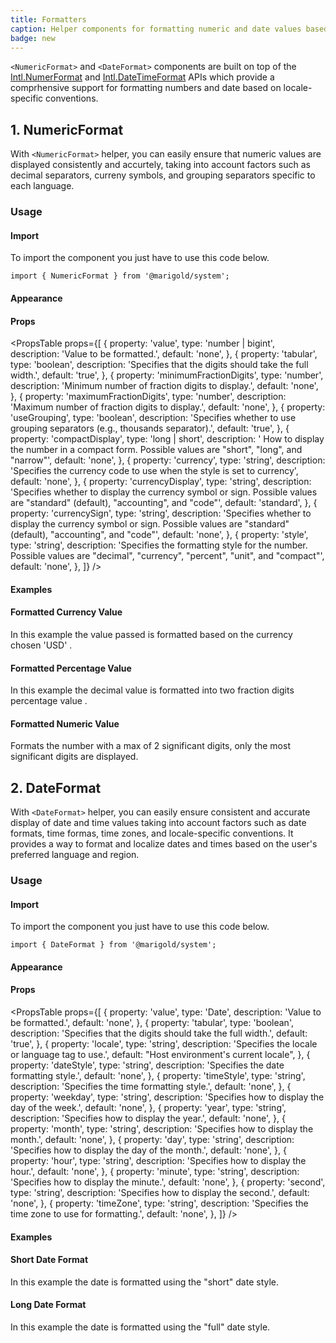 ```yaml
---
title: Formatters
caption: Helper components for formatting numeric and date values based on the current language and locale-specific conventions .
badge: new
---
```


`<NumericFormat>` and `<DateFormat>` components are built on top of the [Intl.NumerFormat](https://developer.mozilla.org/en-US/docs/Web/JavaScript/Reference/Global_Objects/Intl/NumberFormat) and [Intl.DateTimeFormat](https://developer.mozilla.org/en-US/docs/Web/JavaScript/Reference/Global_Objects/Intl/DateTimeFormat) APIs which provide a comprhensive support for formatting numbers and date based on locale-specific conventions.

## 1. NumericFormat

With `<NumericFormat>` helper, you can easily ensure that numeric values are displayed consistently and accurtely, taking into account factors such as decimal separators, curreny symbols, and grouping separators specific to each language.

### Usage

#### Import

To import the component you just have to use this code below.

```tsx
import { NumericFormat } from '@marigold/system';
```

#### Appearance

<AppearanceTable component={title} />

#### Props

<PropsTable
  props={[
    {
      property: 'value',
      type: 'number | bigint',
      description: 'Value to be formatted.',
      default: 'none',
    },
    {
      property: 'tabular',
      type: 'boolean',
      description: 'Specifies that the digits should take the full width.',
      default: 'true',
    },
    {
      property: 'minimumFractionDigits',
      type: 'number',
      description: 'Minimum number of fraction digits to display.',
      default: 'none',
    },
    {
      property: 'maximumFractionDigits',
      type: 'number',
      description: 'Maximum number of fraction digits to display.',
      default: 'none',
    },
    {
      property: 'useGrouping',
      type: 'boolean',
      description:
        'Specifies whether to use grouping separators (e.g., thousands separator).',
      default: 'true',
    },
    {
      property: 'compactDisplay',
      type: 'long | short',
      description:
        ' How to display the number in a compact form. Possible values are "short", "long", and "narrow"',
      default: 'none',
    },
    {
      property: 'currency',
      type: 'string',
      description:
        'Specifies the currency code to use when the style is set to currency',
      default: 'none',
    },
    {
      property: 'currencyDisplay',
      type: 'string',
      description:
        'Specifies whether to display the currency symbol or sign. Possible values are "standard" (default), "accounting", and "code"',
      default: 'standard',
    },
    {
      property: 'currencySign',
      type: 'string',
      description:
        'Specifies whether to display the currency symbol or sign. Possible values are "standard" (default), "accounting", and "code"',
      default: 'none',
    },
    {
      property: 'style',
      type: 'string',
      description:
        'Specifies the formatting style for the number. Possible values are "decimal", "currency", "percent", "unit", and "compact"',
      default: 'none',
    },
  ]}
/>

#### Examples

#### Formatted Currency Value

In this example the value passed is formatted based on the currency chosen 'USD' .

<ComponentDemo file="./currency-format.demo.tsx" />

#### Formatted Percentage Value

In this example the decimal value is formatted into two fraction digits percentage value .

<ComponentDemo file="./percent-format.demo.tsx" />

#### Formatted Numeric Value

Formats the number with a max of 2 significant digits, only the most significant digits are displayed.

<ComponentDemo file="./numeric-format.demo.tsx" />

## 2. DateFormat

With `<DateFormat>` helper, you can easily ensure consistent and accurate display of date and time values taking into account factors such as date formats, time formas, time zones, and locale-specific conventions. It provides a way to format and localize dates and times based on the user's preferred language and region.

### Usage

#### Import

To import the component you just have to use this code below.

```tsx
import { DateFormat } from '@marigold/system';
```

#### Appearance

<AppearanceTable component={title} />

#### Props

<PropsTable
  props={[
    {
      property: 'value',
      type: 'Date',
      description: 'Value to be formatted.',
      default: 'none',
    },
    {
      property: 'tabular',
      type: 'boolean',
      description: 'Specifies that the digits should take the full width.',
      default: 'true',
    },
    {
      property: 'locale',
      type: 'string',
      description: 'Specifies the locale or language tag to use.',
      default: "Host environment's current locale",
    },
    {
      property: 'dateStyle',
      type: 'string',
      description: 'Specifies the date formatting style.',
      default: 'none',
    },
    {
      property: 'timeStyle',
      type: 'string',
      description: 'Specifies the time formatting style.',
      default: 'none',
    },
    {
      property: 'weekday',
      type: 'string',
      description: 'Specifies how to display the day of the week.',
      default: 'none',
    },
    {
      property: 'year',
      type: 'string',
      description: 'Specifies how to display the year.',
      default: 'none',
    },
    {
      property: 'month',
      type: 'string',
      description: 'Specifies how to display the month.',
      default: 'none',
    },
    {
      property: 'day',
      type: 'string',
      description: 'Specifies how to display the day of the month.',
      default: 'none',
    },
    {
      property: 'hour',
      type: 'string',
      description: 'Specifies how to display the hour.',
      default: 'none',
    },
    {
      property: 'minute',
      type: 'string',
      description: 'Specifies how to display the minute.',
      default: 'none',
    },
    {
      property: 'second',
      type: 'string',
      description: 'Specifies how to display the second.',
      default: 'none',
    },
    {
      property: 'timeZone',
      type: 'string',
      description: 'Specifies the time zone to use for formatting.',
      default: 'none',
    },
  ]}
/>

#### Examples

#### Short Date Format

In this example the date is formatted using the "short" date style.

<ComponentDemo file="./short-date-format.demo.tsx" />

#### Long Date Format

In this example the date is formatted using the "full" date style.

<ComponentDemo file="./long-date-format.demo.tsx" />
